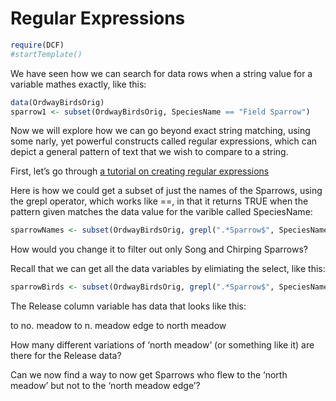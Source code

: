 Regular Expressions
========================================================

```r
require(DCF)
#startTemplate()
```

We have seen how we can search for data rows when a string value
for a variable mathes exactly, like this:

```r
data(OrdwayBirdsOrig)
sparrow1 <- subset(OrdwayBirdsOrig, SpeciesName == "Field Sparrow")
```

Now we will explore how we can go beyond exact string matching, using some narly, yet powerful constructs called regular expressions, which can depict a general pattern of text that we wish to compare to a string.

First, let's go through [a tutorial on creating regular expressions](http://regexone.com/)

Here is how we could get a subset of just the names of the Sparrows, using
the grepl operator, which works like ==, in that it returns TRUE when the pattern given matches the data value for the varible called SpeciesName:

```r
sparrowNames <- subset(OrdwayBirdsOrig, grepl(".*Sparrow$", SpeciesName), select="SpeciesName")
```

How would you change it to filter out only Song and Chirping Sparrows?

Recall that we can get all the data variables by elimiating the select, like this:

```r
sparrowBirds <- subset(OrdwayBirdsOrig, grepl(".*Sparrow$", SpeciesName))
```

The Release column variable has data that looks like this:

to no. meadow
to n. meadow edge
to north meadow

How many different variations of 'north meadow' (or something like it) are there for the Release data?

Can we now find a way to now get Sparrows who flew to the 'north meadow' but not to the 'north meadow edge'?


